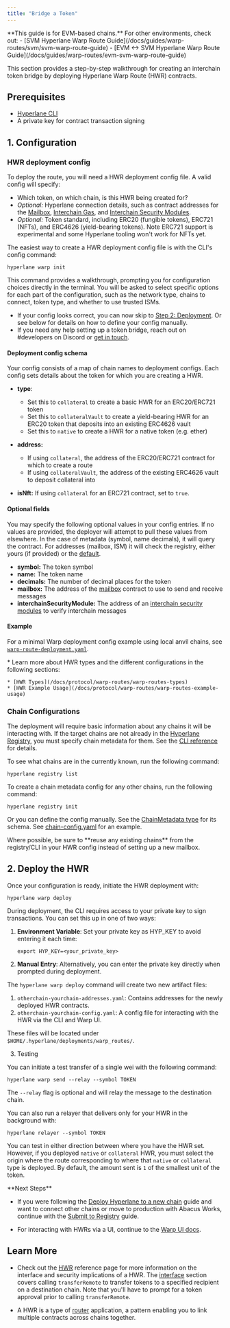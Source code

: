 ```yaml
---
title: "Bridge a Token"
---
```


<Info>
  **This guide is for EVM-based chains.** For other environments, check out:
- [SVM Hyperlane Warp Route Guide](/docs/guides/warp-routes/svm/svm-warp-route-guide)
- [EVM ↔ SVM Hyperlane Warp Route Guide](/docs/guides/warp-routes/evm-svm-warp-route-guide)

</Info>

This section provides a step-by-step walkthrough for creating an interchain token bridge by deploying Hyperlane Warp Route (HWR) contracts.

## Prerequisites

- [Hyperlane CLI](/docs/reference/developer-tools/cli)
- A private key for contract transaction signing

## 1. Configuration

### HWR deployment config

To deploy the route, you will need a HWR deployment config file. A valid config will specify:

- Which token, on which chain, is this HWR being created for?
- _Optional:_ Hyperlane connection details, such as contract addresses for the [Mailbox](/docs/reference/addresses/deployments/mainnet/mailbox), [Interchain Gas](/docs/reference/hooks/interchain-gas), and [Interchain Security Modules](/docs/protocol/ISM/modular-security#core-concepts).
- _Optional:_ Token standard, including ERC20 (fungible tokens), ERC721 (NFTs), and ERC4626 (yield-bearing tokens). Note ERC721 support is experimental and some Hyperlane tooling won't work for NFTs yet.

The easiest way to create a HWR deployment config file is with the CLI's config command:

```
hyperlane warp init
```

This command provides a walkthrough, prompting you for configuration choices directly in the terminal. You will be asked to select specific options for each part of the configuration, such as the network type, chains to connect, token type, and whether to use trusted ISMs.

<Info>

- If your config looks correct, you can now skip to [Step 2:
  Deployment](#2-deployment). Or see below for details on how to define your
  config manually.
- If you need any help setting up a token bridge, reach out
  on #developers on Discord or [get in
  touch](https://forms.gle/KyRTaWvo4XNmNvrq6).

</Info>

#### Deployment config schema

Your config consists of a map of chain names to deployment configs. Each config sets details about the token for which you are creating a HWR.

- **type**:

  - Set this to `collateral` to create a basic HWR for an ERC20/ERC721 token
  - Set this to `collateralVault` to create a yield-bearing HWR for an ERC20 token that deposits into an existing ERC4626 vault
  - Set this to `native` to create a HWR for a native token (e.g. ether)

- **address:**

  - If using `collateral`, the address of the ERC20/ERC721 contract for which to create a route
  - If using `collateralVault`, the address of the existing ERC4626 vault to deposit collateral into

- **isNft:** If using `collateral` for an ERC721 contract, set to `true`.

#### Optional fields[​](#optional-fields "Direct link to Optional fields")

You may specify the following optional values in your config entries. If no values are provided, the deployer will attempt to pull these values from elsewhere. In the case of metadata (symbol, name decimals), it will query the contract. For addresses (mailbox, ISM) it will check the registry, either yours (if provided) or the [default](/docs/reference/registries#default-registry).

- **symbol:** The token symbol
- **name:** The token name
- **decimals:** The number of decimal places for the token
- **mailbox:** The address of the [mailbox](/docs/reference/addresses/deployments/mainnet/mailbox) contract to use to send and receive messages
- **interchainSecurityModule:** The address of an [interchain security modules](/docs/protocol/ISM/modular-security#core-concepts) to verify interchain messages

#### Example[​](#example "Direct link to Example")

For a minimal Warp deployment config example using local anvil chains, see [`warp-route-deployment.yaml`](https://github.com/hyperlane-xyz/hyperlane-monorepo/blob/main/typescript/cli/examples/warp-route-deployment.yaml).

<Info>
  * Learn more about HWR types and the different configurations in the following sections:

    * [HWR Types](/docs/protocol/warp-routes/warp-routes-types)
    * [HWR Example Usage](/docs/protocol/warp-routes/warp-routes-example-usage)

</Info>

### Chain Configurations

The deployment will require basic information about any chains it will be interacting with. If the target chains are not already in the [Hyperlane Registry](https://github.com/hyperlane-xyz/hyperlane-registry), you must specify chain metadata for them. See the [CLI reference](/docs/reference/developer-tools/cli) for details.

To see what chains are in the currently known, run the following command:

```
hyperlane registry list
```

To create a chain metadata config for any other chains, run the following command:

```
hyperlane registry init
```

Or you can define the config manually. See the [ChainMetadata type](https://github.com/hyperlane-xyz/hyperlane-monorepo/blob/main/typescript/sdk/src/metadata/chainMetadataTypes.ts#L62) for its schema. See [chain-config.yaml](https://github.com/hyperlane-xyz/hyperlane-monorepo/blob/main/typescript/cli/examples/chain-config.yaml) for an example.

<Warning>
  Where possible, be sure to **reuse any existing chains** from the registry/CLI
  in your HWR config instead of setting up a new mailbox.
</Warning>

## 2. Deploy the HWR

Once your configuration is ready, initiate the HWR deployment with:

```
hyperlane warp deploy
```

During deployment, the CLI requires access to your private key to sign transactions. You can set this up in one of two ways:

1. **Environment Variable**: Set your private key as HYP_KEY to avoid entering it each time:

   ```
   export HYP_KEY=<your_private_key>
   ```

2. **Manual Entry**: Alternatively, you can enter the private key directly when prompted during deployment.

The `hyperlane warp deploy` command will create two new artifact files:

1. `otherchain-yourchain-addresses.yaml`: Contains addresses for the newly deployed HWR contracts.
2. `otherchain-yourchain-config.yaml`: A config file for interacting with the HWR via the CLI and Warp UI.

These files will be located under `$HOME/.hyperlane/deployments/warp_routes/`.

3. Testing

You can initiate a test transfer of a single wei with the following command:

```
hyperlane warp send --relay --symbol TOKEN
```

The `--relay` flag is optional and will relay the message to the destination chain.

You can also run a relayer that delivers only for your HWR in the background with:

```
hyperlane relayer --symbol TOKEN
```

You can test in either direction between where you have the HWR set. However, if you deployed `native` or `collateral` HWR, you must select the origin where the route corresponding to where that `native` or `collateral` type is deployed. By default, the amount sent is `1` of the smallest unit of the token.

<Info>
  **Next Steps**

- If you were following the [Deploy Hyperlane to a new chain](/docs/guides/chains/deploy-hyperlane#3-warp-route) guide and want to connect other chains or move to production with Abacus Works, continue with the [Submit to Registry](/docs/guides/chains/deploy-hyperlane#4-submit-to-registry) guide.

- For interacting with HWRs via a UI, continue to the [Warp UI docs](/docs/guides/warp-routes/bridge-ui-guide).

</Info>

## Learn More

- Check out the [HWR](/docs/applications/warp-routes/overview) reference page for more information on the interface and security implications of a HWR. The [interface](/docs/applications/warp-routes/overview#interface) section covers calling `transferRemote` to transfer tokens to a specified recipient on a destination chain. Note that you'll have to prompt for a token approval prior to calling `transferRemote`.

- A HWR is a type of [router](/docs/reference/developer-tools/libraries/router) application, a pattern enabling you to link multiple contracts across chains together.
